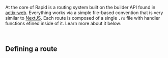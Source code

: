 At the core of Rapid is a routing system built on the builder API found in [actix-web](https://actix.rs). Everything works via a simple file-based convention that is very similar to [NextJS](https://nextjs.org). Each route is composed of a single `.rs` file with handler functions efined inside of it. Learn more about it below:

<br />

## Defining a route

